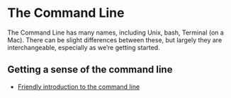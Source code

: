 # The Command Line {#command-line}

The Command Line has many names, including Unix, bash, Terminal (on a Mac). There can be slight differences between these, but largely they are interchangeable, especially as we're getting started. 

<!---
https://www.coursera.org/learn/unix#syllabus 
--->

## Getting a sense of the command line

- [Friendly introduction to the command line](https://hellowebbooks.com/learn-command-line/)